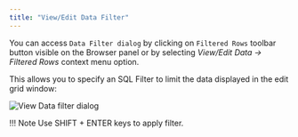 ```yaml
---
title: "View/Edit Data Filter"
---
```


<div id="viewdata_filter" class="registered_link"></div>

You can access `Data Filter dialog` by clicking on `Filtered Rows` toolbar button visible on the Browser panel or by selecting *View/Edit Data -> Filtered Rows* context menu option.

This allows you to specify an SQL Filter to limit the data displayed in the edit grid window:

![View Data filter dialog](../../images/viewdata_filter_dialog.png)

!!! Note
    Use SHIFT + ENTER keys to apply filter.
